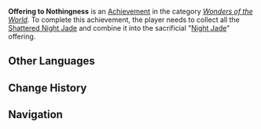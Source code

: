 {{Stub}}
{{Achievement Infobox
|id           = 81501
|order id     = 1485
|category     = Wonders of the World
|description  = Collect all the [[Shattered Night Jade]] and combine it into the sacrificial "[[Night Jade]]" offering.
|requirements = 
|primogems    = 5
|tracking     = 
|topic        = 
|type         = Exploration
|hidden       = 1
|set          = 
}}
'''Offering to Nothingness''' is an [[Achievement]] in the category ''[[Wonders of the World]]''. To complete this achievement, the player needs to collect all the [[Shattered Night Jade]] and combine it into the sacrificial "[[Night Jade]]" offering.
<!--
==Gameplay Notes==
*

==Gallery==
{{Preview
|size=300px
|file=
|caption=
}}

==Video Guides==
{{EVT
|video1   = 
|caption1 = 
}}
-->
==Other Languages==
{{Other Languages
|en       = Offering to Nothingness
|zhs      = 献给虚无的供物
|zhs_rm   = 
|zht      = 獻給虛無的供物
|zht_rm   = 
|zh_tl    = 
|ja       = 虚無への供物
|ja_rm    = Kyomu he no Kumotsu
|ja_tl    = Offering to Nothingness
|ko       = 허무에의 제물들
|ko_tl    = 
|es       = Una ofrenda para la nada
|es_tl    = An Offering to the Nothingness
|fr       = Offrandes au néant
|fr_tl    = Offerings to Nothingness
|ru       = Подношение пустоте
|ru_tl    = Offering to Emptiness
|th       = ของสักการะแด่ความว่างเปล่า
|th_rm    = 
|th_tl    = 
|vi       = Vật Hiến Tế Hư Vô
|vi_tl    = 
|de       = Opfergabe an die Leere
|de_tl    = Offering to Emptiness
|id       = Kepada Kehampaan
|id_tl    = To Nothingness
|pt       = Oferendas ao Vazio
|pt_tl    = Offerings to the Void
|tr       = Boşluğa Sunulan Adak
|tr_tl    = 
|it       = Offerte al Nulla
|it_tl    = 
}}

==Change History==
{{Change History|5.0}}
<!--
==References==
{{Reflist}}
-->
==Navigation==
{{Achievement Navbox}}